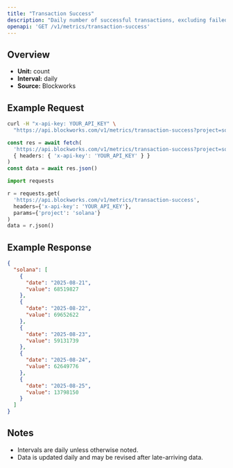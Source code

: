 ```yaml
---
title: "Transaction Success"
description: "Daily number of successful transactions, excluding failed transactions."
openapi: 'GET /v1/metrics/transaction-success'
---
```


## Overview

- **Unit:** count
- **Interval:** daily
- **Source:** Blockworks

## Example Request

<CodeGroup>

```bash cURL
curl -H "x-api-key: YOUR_API_KEY" \
  "https://api.blockworks.com/v1/metrics/transaction-success?project=solana"
```

```typescript TypeScript
const res = await fetch(
  'https://api.blockworks.com/v1/metrics/transaction-success?project=solana',
  { headers: { 'x-api-key': 'YOUR_API_KEY' } }
)
const data = await res.json()
```

```python Python
import requests

r = requests.get(
  'https://api.blockworks.com/v1/metrics/transaction-success',
  headers={'x-api-key': 'YOUR_API_KEY'},
  params={'project': 'solana'}
)
data = r.json()
```

</CodeGroup>

## Example Response

```json
{
  "solana": [
    {
      "date": "2025-08-21",
      "value": 68519827
    },
    {
      "date": "2025-08-22",
      "value": 69652622
    },
    {
      "date": "2025-08-23",
      "value": 59131739
    },
    {
      "date": "2025-08-24",
      "value": 62649776
    },
    {
      "date": "2025-08-25",
      "value": 13798150
    }
  ]
}
```

## Notes
- Intervals are daily unless otherwise noted.
- Data is updated daily and may be revised after late-arriving data.
